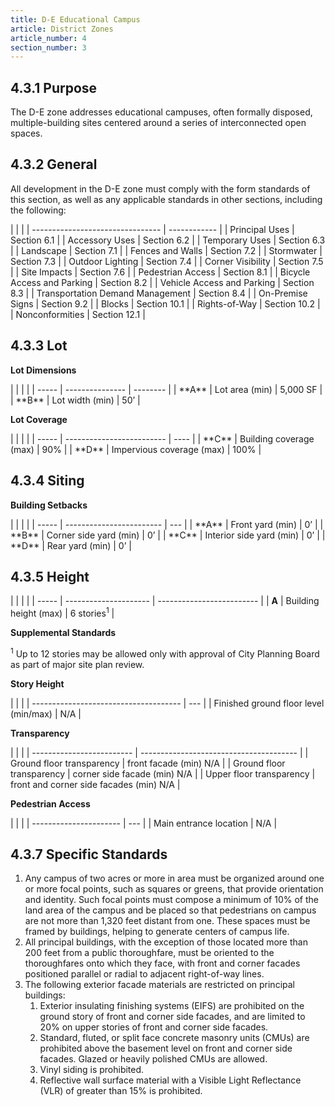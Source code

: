 ```yaml
---
title: D-E Educational Campus
article: District Zones
article_number: 4
section_number: 3
---
```


## 4.3.1 Purpose

The D-E zone addresses educational campuses, often formally disposed, multiple-building sites centered around a series of interconnected open spaces.

## 4.3.2 General

All development in the D-E zone must comply with the form standards of this section, as well as any applicable standards in other sections, including the following:

<TableSmall>
  | | | | -------------------------------- | ------------ | | Principal Uses |
  Section 6.1 | | Accessory Uses | Section 6.2 | | Temporary Uses | Section 6.3
  | | Landscape | Section 7.1 | | Fences and Walls | Section 7.2 | | Stormwater
  | Section 7.3 | | Outdoor Lighting | Section 7.4 | | Corner Visibility |
  Section 7.5 | | Site Impacts | Section 7.6 | | Pedestrian Access | Section 8.1
  | | Bicycle Access and Parking | Section 8.2 | | Vehicle Access and Parking |
  Section 8.3 | | Transportation Demand Management | Section 8.4 | | On-Premise
  Signs | Section 9.2 | | Blocks | Section 10.1 | | Rights-of-Way | Section 10.2
  | | Nonconformities | Section 12.1 |
</TableSmall>

## 4.3.3 Lot

**Lot Dimensions**

<TableSmall>
  | | | | | ----- | --------------- | -------- | | **A** | Lot area (min) |
  5,000 SF | | **B** | Lot width (min) | 50’ |
</TableSmall>

**Lot Coverage**

<TableSmall>
  | | | | | ----- | ------------------------- | ---- | | **C** | Building
  coverage (max) | 90% | | **D** | Impervious coverage (max) | 100% |
</TableSmall>

## 4.3.4 Siting

**Building Setbacks**

<TableSmall>
  | | | | | ----- | ------------------------ | --- | | **A** | Front yard (min)
  | 0’ | | **B** | Corner side yard (min) | 0’ | | **C** | Interior side yard
  (min) | 0’ | | **D** | Rear yard (min) | 0’ |
</TableSmall>

## 4.3.5 Height

<TableSmall>

| | | | | ----- | --------------------- | ------------------------- | | **A**
| Building height (max) | 6 stories<Sup>1</Sup> |

</TableSmall>

**Supplemental Standards**

<Sup>1</Sup> Up to 12 stories may be allowed only with approval of City Planning
Board as part of major site plan review.

**Story Height**

<TableSmall>

| | | | ------------------------------------- | --- | |
Finished ground floor
level (min/max) | N/A |

</TableSmall>

**Transparency**

<TableSmall>
  | | | | ------------------------- | --------------------------------------- |
  | Ground floor transparency | front facade (min) N/A | | Ground floor
  transparency | corner side facade (min) N/A | | Upper floor transparency |
  front and corner side facades (min) N/A |
</TableSmall>

**Pedestrian Access**

<TableSmall>
  | | | | ---------------------- | --- | | Main entrance location | N/A |
</TableSmall>

## 4.3.7 Specific Standards

1. Any campus of two acres or more in area must be organized around one or more focal points, such as squares or greens, that provide orientation and identity. Such focal points must compose a minimum of 10% of the land area of the campus and be placed so that pedestrians on campus are not more than 1,320 feet distant from one. These spaces must be framed by buildings, helping to generate centers of campus life.
2. All principal buildings, with the exception of those located more than 200 feet from a public thoroughfare, must be oriented to the thoroughfares onto which they face, with front and corner facades positioned parallel or radial to adjacent right-of-way lines.
3. The following exterior facade materials are restricted on principal buildings:
   1. Exterior insulating finishing systems (EIFS) are prohibited on the ground story of front and corner side facades, and are limited to 20% on upper stories of front and corner side facades.
   2. Standard, fluted, or split face concrete masonry units (CMUs) are prohibited above the basement level on front and corner side facades. Glazed or heavily polished CMUs are allowed.
   3. Vinyl siding is prohibited.
   4. Reflective wall surface material with a Visible Light Reflectance (VLR) of greater than 15% is prohibited.

